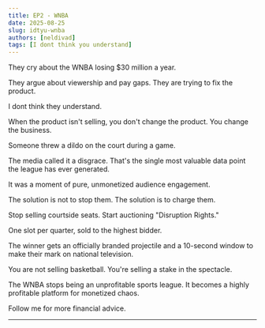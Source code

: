 ```yaml
---
title: EP2 - WNBA
date: 2025-08-25
slug: idtyu-wnba
authors: [neldivad]
tags: [I dont think you understand]
---
```


They cry about the WNBA losing $30 million a year.

They argue about viewership and pay gaps. They are trying to fix the product.

I dont think they understand.

<!--truncate-->

When the product isn't selling, you don't change the product. You change the business.

Someone threw a dildo on the court during a game.

The media called it a disgrace. That's the single most valuable data point the league has ever generated.

It was a moment of pure, unmonetized audience engagement.

The solution is not to stop them. The solution is to charge them.

Stop selling courtside seats. Start auctioning "Disruption Rights."

One slot per quarter, sold to the highest bidder.

The winner gets an officially branded projectile and a 10-second window to make their mark on national television.

You are not selling basketball. You're selling a stake in the spectacle.

The WNBA stops being an unprofitable sports league. It becomes a highly profitable platform for monetized chaos.

Follow me for more financial advice.

---
